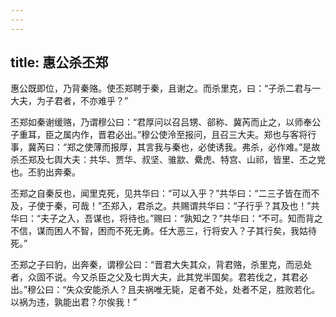```yaml
---
---
---
```

title: 惠公杀丕郑
---


惠公既即位，乃背秦赂。使丕郑聘于秦，且谢之。而杀里克，曰：“子杀二君与一大夫，为子君者，不亦难乎？”

丕郑如秦谢缓赂，乃谓穆公曰：“君厚问以召吕甥、郤称、冀芮而止之，以师奉公子重耳，臣之属内作，晋君必出。”穆公使泠至报问，且召三大夫。郑也与客将行事，冀芮曰：“郑之使薄而报厚，其言我与秦也，必使诱我。弗杀，必作难。”是故杀丕郑及七舆大夫：共华、贾华、叔坚、骓歂、纍虎、特宫、山祁，皆里、丕之党也。丕豹出奔秦。

丕郑之自秦反也，闻里克死，见共华曰：“可以入乎？”共华曰：“二三子皆在而不及，子使于秦，可哉！”丕郑入，君杀之。共赐谓共华曰：“子行乎？其及也！”共华曰：“夫子之入，吾谋也，将待也。”赐曰：“孰知之？”共华曰：“不可。知而背之不信，谋而困人不智，困而不死无勇。任大恶三，行将安入？子其行矣，我姑待死。”

丕郑之子曰豹，出奔秦，谓穆公曰：“晋君大失其众，背君赂，杀里克，而忌处者，众固不说。今又杀臣之父及七舆大夫，此其党半国矣。君若伐之，其君必出。”穆公曰：“失众安能杀人？且夫祸唯无毙，足者不处，处者不足，胜败若化。以祸为违，孰能出君？尔俟我！”

